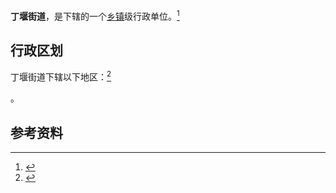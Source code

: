 {{中国乡级行政区|32/04/05/002/000
|邮政编码 = 213011
|电话区号 = 0519
|官方网站 = http://www.dingyan.gov.cn/
}}

'''丁堰街道'''，是{{PRC admin/fullname|32/04/05/002/000|3}}下辖的一个[[乡镇|乡镇]]级行政单位。<ref>{{PRC admin/ref sgc|{{PRC admin/parent|32/04/05/002/000}}}}</ref>

== 行政区划 ==

丁堰街道下辖以下地区：<ref>{{PRC admin/ref sgc|32/04/05/002/000}}</ref>

{{PRC admin/children|32/04/05/002/000}}。

== 参考资料 ==

{{reflist}}

{{PRC admin/navcat|32/04/05/002/000}}
{{江苏行政区划小作品}}